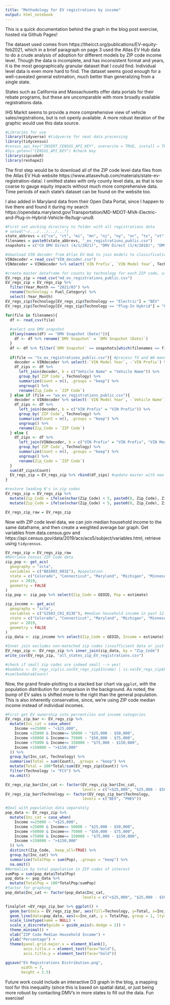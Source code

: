 ---
title: "Methodology for EV registrations by income"
output: html_notebook
---

This is a quick documentation behind the graph in the blog post exercise, hosted via Github Pages!

The dataset used comes from https://theicct.org/publications/EV-equity-feb2021, which in a brief paragraph on page 3 used the Atlas EV Hub data to do a crude analysis of adoption for different models by ZIP code income level. Though the data is incomplete, and has inconsistent format and years, it is the most geographically granular dataset that I could find. Individual level data is even more hard to find. The dataset seems good enough for a well-caveated general estimation, much better than generalizing from a single state. 

States such as California and Massachusetts offer data portals for their rebate programs, but these are uncomparable with more broadly available registrations data. 

IHS Markit seems to provide a more comprehensive view of vehicle sales/registrations, but is not openly available. A more robust iteration of the graphic would use this data source. 

```{r message=FALSE, warning=FALSE}
#Libraries for use
library(tidyverse) #tidyverse for neat data processing
library(tidycensus)
#census_api_key("INSERT_CENSUS_API_KEY", overwrite = TRUE, install = TRUE)
#Sys.getenv("CENSUS_API_KEY") #check key
library(zipcodeR)
library(reshape2)
```

The first step would be to download all of the ZIP code level data files from the Atlas EV Hub website https://www.atlasevhub.com/materials/state-ev-registration-data/. I omitted states with only county level data, as that is too coarse to gauge equity impacts without much more comprehensive data. Time periods of each state's dataset can be found on the website too. 

I also added in Maryland data from their Open Data Portal, since I happen to live there and found it during my search https://opendata.maryland.gov/Transportation/MD-MDOT-MVA-Electric-and-Plug-in-Hybrid-Vehicle-Re/tugr-unu9. 

```{r message=FALSE, warning=FALSE, paged.print=FALSE}
#First set working directory to folder with all registrations data
# setwd("~/.../.../.../...")
state_abbrevs = c("co", "ct", "mi", "mn", "nj", "ny", "or", "tx", "vt", "wa", "wi") 
filenames = paste0(state_abbrevs, "_ev_registrations_public.csv")
snapshots = c("CO DMV Direct (4/1/2021)", "DMV Direct (1/4/2018)", "DMV Direct (1/27/2020)", "DMV Direct (2/1/2020)", "MVC Direct (12/31/2020)", "NY DATA.NY.GOV (4/1/2021)", "DMV Direct (12/31/2020)", "Registration Data from DFW Clean Cities (4/6/2021)", "DMV Direct (6/26/2020)", "WA DMV Direct (3/15/2021)", "DMV Direct (12/31/2020)") #select snapshots manually to avoid double counting

#download VIN decoder from Atlas EV Hub to join models to classifications of BEV, PHEV, and FCEV. Convert to CSV in Excel to not download xlsx R package
VINdecoder = read_csv("VIN_decoder.csv")
VINdecoder = VINdecoder %>% select(`VIN Prefix`, `VIN Model Year`, Technology, `Vehicle Name`)

#create master dataframe for counts by technology for each ZIP code, using MD for formatting
EV_regs_zip = read_csv("md_ev_registrations_public.csv")
EV_regs_zip = EV_regs_zip %>% 
  filter(Year_Month == "2021/03") %>%
  rename(Technology = Fuel_Category) %>%
  select(-Year_Month)
EV_regs_zip$Technology[EV_regs_zip$Technology == "Electric"] = "BEV"
EV_regs_zip$Technology[EV_regs_zip$Technology == "Plug-In Hybrid"] = "PHEV"

for(file in filenames){
  df <- read_csv(file)
  
  #select one DMV snapshot
  if(any(names(df) == "DMV Snapshot (Date)")){
    df <- df %>% rename(`DMV Snapshot` = `DMV Snapshot (Date)`)
  }
  df <- df %>% filter(`DMV Snapshot` == snapshots[which(filenames == file)])
  
  if(file == "tx_ev_registrations_public.csv"){ #process TX and WA manually due to inconsistencies
    decoder = VINdecoder %>% select(-`VIN Model Year`, -`VIN Prefix`) %>% distinct(`Vehicle Name`, .keep_all = TRUE)
    df_zips <- df %>%
      left_join(decoder, b = c("Vehicle Name" = "Vehicle Name")) %>%
      group_by(`ZIP Code`, Technology) %>%
      summarize(Count = n(), .groups = "keep") %>%
      ungroup() %>%
      rename(Zip_Code = `ZIP Code`)
  } else if (file == "wa_ev_registrations_public.csv"){
    decoder = VINdecoder %>% select(-`VIN Model Year`, -`Vehicle Name`) %>% distinct(`VIN Prefix`, .keep_all = TRUE)
    df_zips <- df %>%
      left_join(decoder, b = c("VIN Prefix" = "VIN Prefix")) %>%
      group_by(`ZIP Code`, Technology) %>%
      summarize(Count = n(), .groups = "keep") %>%
      ungroup() %>%
      rename(Zip_Code = `ZIP Code`)
  } else {
    df_zips <- df %>%
      left_join(VINdecoder, b = c("VIN Prefix" = "VIN Prefix", "VIN Model Year" = "VIN Model Year")) %>%
      group_by(`ZIP Code`, Technology) %>%
      summarize(Count = n(), .groups = "keep") %>%
      ungroup() %>%
      rename(Zip_Code = `ZIP Code`)
  }
  sum(df_zips$Count)
  EV_regs_zip = EV_regs_zip %>% rbind(df_zips) #update master with new zip code values
}

#restore leading 0's in zip codes
EV_regs_zip = EV_regs_zip %>%
  mutate(Zip_Code = ifelse(nchar(Zip_Code) < 5, paste0(0, Zip_Code), Zip_Code)) %>%
  mutate(Zip_Code = ifelse(nchar(Zip_Code) < 5, paste0(0, Zip_Code), Zip_Code)) # again for double 0

EV_regs_zip_raw = EV_regs_zip
```

Now with ZIP code level data, we can join median household income to the same dataframe, and then create a weighted average bar graph. Get variables from data.census.gov and https://api.census.gov/data/2019/acs/acs5/subject/variables.html, retrieve using `tidycensus`. 

```{r}
EV_regs_zip = EV_regs_zip_raw
#Retrieve Census ZIP Code data
zip_pop <- get_acs(
  geography = "zcta",
  variables = c("B01003_001E"), #population
  state = c("Colorado", "Connecticut", "Maryland", "Michigan", "Minnesota", "New Jersey", "New York", "Oregon", "Texas", "Vermont", "Washington", "Wisconsin"),
  year = 2019,
  geometry = FALSE
)
zip_pop <- zip_pop %>% select(Zip_Code = GEOID, Pop = estimate)

zip_income <- get_acs(
  geography = "zcta",
  variables = c("S2503_C01_013E"), #median household income in past 12 months, 2019 inflation adjusted
  state = c("Colorado", "Connecticut", "Maryland", "Michigan", "Minnesota", "New Jersey", "New York", "Oregon", "Texas", "Vermont", "Washington", "Wisconsin"),
  year = 2019,
  geometry = FALSE
)
zip_data <- zip_income %>% select(Zip_Code = GEOID, Income = estimate) %>% left_join(zip_pop, by = "Zip_Code")

#Inner join excludes non-mateched zip codes (insufficient data or just bad data entry)
EV_regs_zip <- EV_regs_zip %>% inner_join(zip_data, by = "Zip_Code")
write_csv(EV_regs_zip, "all_states_zip_EV_registrations.csv")

#check if small zip codes are indeed small --> yes!
#baddata <- EV_regs_zip[is.na(EV_regs_zip$Income) | is.na(EV_regs_zip$Pop),]
#sum(baddata$Count)

```

Now, the grand finale--plotting to a stacked bar chart via `ggplot`, with the population distribution for comparison in the background. As noted, the bump of EV sales is shifted more to the right than the general population. This is also inherently conservative, since, we're using ZIP code median income instead of individual incomes. 

```{r}
#First get EV ownership into percentiles and income categories
EV_regs_zip_bar <- EV_regs_zip %>%
  mutate(Inc_cat = case_when(
    Income <=25000 ~ "<$25,000",
    Income >25000 & Income<= 50000 ~ "$25,000 - $50,000",
    Income >50000 & Income<= 75000 ~ "$50,000 - $75,000",
    Income >75000 & Income<= 150000 ~ "$75,000 - $150,000",
    Income >150000 ~ ">$150,000"
  )) %>%
  group_by(Inc_cat, Technology) %>%
  summarise(Total = sum(Count), .groups = "keep") %>%
  mutate(Total = 100*Total/sum(EV_regs_zip$Count)) %>%
  filter(Technology != "FCV") %>%
  na.omit()

EV_regs_zip_bar$Inc_cat <- factor(EV_regs_zip_bar$Inc_cat,
                                  levels = c("<$25,000", "$25,000 - $50,000", "$50,000 - $75,000", "$75,000 - $150,000", ">$150,000"))
EV_regs_zip_bar$Technology <- factor(EV_regs_zip_bar$Technology,
                                  levels = c("BEV", "PHEV"))

#Deal with population data separately
pop_data <- EV_regs_zip %>%
  mutate(Inc_cat = case_when(
    Income <=25000 ~ "<$25,000",
    Income >25000 & Income<= 50000 ~ "$25,000 - $50,000",
    Income >50000 & Income<= 75000 ~ "$50,000 - $75,000",
    Income >75000 & Income<= 150000 ~ "$75,000 - $150,000",
    Income >150000 ~ ">$150,000"
  )) %>%
  distinct(Zip_Code, .keep_all=TRUE) %>% 
  group_by(Inc_cat) %>%
  summarise(TotalPop = sum(Pop), .groups = "keep") %>%
  na.omit()
#Normalize by total population in ZIP codes of interest
sumPop = sum(pop_data$TotalPop)
pop_data <- pop_data %>%
  mutate(TotalPop = 100*TotalPop/sumPop)
#factor for graphing
pop_data$Inc_cat <- factor(pop_data$Inc_cat,
                                  levels = c("<$25,000", "$25,000 - $50,000", "$50,000 - $75,000", "$75,000 - $150,000", ">$150,000"))

finalplot =EV_regs_zip_bar %>% ggplot() + 
  geom_bar(data = EV_regs_zip_bar, aes(fill=Technology, y=Total, x=Inc_cat), position=position_stack(reverse = TRUE), stat = "identity") + 
  geom_line(data=pop_data, aes(x=Inc_cat, y = TotalPop, group = 1, lty='Income Distribution\nBy Population'), size = 1, col = "black") + 
  scale_linetype(name = NULL) +
  scale_x_discrete(guide = guide_axis(n.dodge = 2)) +
  theme_minimal() + 
  xlab("ZIP Code Median Household Income") + 
  ylab("Percentage") +
  theme(panel.grid.major.x = element_blank(),
        axis.title.x = element_text(face="bold"),
        axis.title.y = element_text(face="bold"))
  
ggsave("EV Registrations Distribution.png", 
       width = 7,
       height = 3.5)

```

Future work could include an interactive D3 graph in the blog, a mapping tool for this inequality (since this is based on spatial data), or just being more robust by contacting DMV's in more states to fill out the data. Fun exercise!

